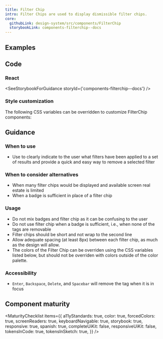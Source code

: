 ```yaml
---
title: Filter Chip
intro: Filter Chips are used to display dismissible filter chips.
core:
  githubLink: design-system/src/components/FilterChip
  storybookLink: components-filterchip--docs
---
```


## Examples

<StorybookExample componentName="filterChip" storyId="components-filterchip--multiple-chips" />

## Code

### React

<SeeStorybookForGuidance storyId={'components-filterchip--docs'} />

### Style customization

The following CSS variables can be overridden to customize FilterChip components:

<ComponentThemeOptions componentname="filter-chip" />

## Guidance

### When to use

- Use to clearly indicate to the user what filters have been applied to a set of results and provide a quick and easy way to remove a selected filter

### When to consider alternatives

- When many filter chips would be displayed and available screen real estate is limited
- When a badge is sufficient in place of a filter chip

### Usage

- Do not mix badges and filter chip as it can be confusing to the user
- Do not use filter chip when a badge is sufficient, i.e., when none of the tags are removable
- Filter chips should be short and not wrap to the second line
- Allow adequate spacing (at least 8px) between each filter chip, as much as the design will allow.
- The colors of the Filter Chip can be overriden using the CSS variables listed below, but should not be overriden with colors outside of the color palette.

### Accessibility

- `Enter`, `Backspace`, `Delete`, and `Spacebar` will remove the tag when it is in focus

## Component maturity

<MaturityChecklist
  items={{
    a11yStandards: true,
    color: true,
    forcedColors: true,
    screenReaders: true,
    keyboardNavigable: true,
    storybook: true,
    responsive: true,
    spanish: true,
    completeUiKit: false,
    responsiveUiKit: false,
    tokensInCode: true,
    tokensInSketch: true,
  }}
/>
